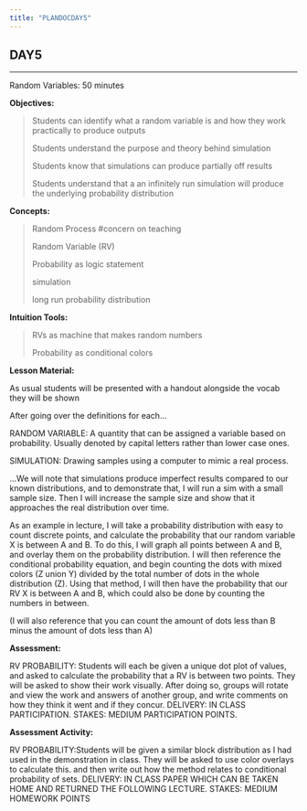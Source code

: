 ```yaml
---
title: "PLANDOCDAY5"
---
```


## DAY5

------------------------------------------------------------------------

Random Variables: 50 minutes

**Objectives:**

> Students can identify what a random variable is and how they work practically to produce outputs
>
> Students understand the purpose and theory behind simulation
>
> Students know that simulations can produce partially off results
>
> Students understand that a an infinitely run simulation will produce the underlying probability distribution

**Concepts:**

> Random Process #concern on teaching
>
> Random Variable (RV)
>
> Probability as logic statement
>
> simulation
>
> long run probability distribution

**Intuition Tools:**

> RVs as machine that makes random numbers
>
> Probability as conditional colors

**Lesson Material:**

As usual students will be presented with a handout alongside the vocab they will be shown

After going over the definitions for each...

RANDOM VARIABLE: A quantity that can be assigned a variable based on probability. Usually denoted by capital letters rather than lower case ones.

SIMULATION: Drawing samples using a computer to mimic a real process.

...We will note that simulations produce imperfect results compared to our known distributions, and to demonstrate that, I will run a sim with a small sample size. Then I will increase the sample size and show that it approaches the real distribution over time.

As an example in lecture, I will take a probability distribution with easy to count discrete points, and calculate the probability that our random variable X is between A and B. To do this, I will graph all points between A and B, and overlay them on the probability distribution. I will then reference the conditional probability equation, and begin counting the dots with mixed colors (Z union Y) divided by the total number of dots in the whole distribution (Z). Using that method, I will then have the probability that our RV X is between A and B, which could also be done by counting the numbers in between.

(I will also reference that you can count the amount of dots less than B minus the amount of dots less than A)

**Assessment:**

RV PROBABILITY: Students will each be given a unique dot plot of values, and asked to calculate the probability that a RV is between two points. They will be asked to show their work visually. After doing so, groups will rotate and view the work and answers of another group, and write comments on how they think it went and if they concur. DELIVERY: IN CLASS PARTICIPATION. STAKES: MEDIUM PARTICIPATION POINTS.

**Assessment Activity:**

RV PROBABILITY:Students will be given a similar block distribution as I had used in the demonstration in class. They will be asked to use color overlays to calculate this. and then write out how the method relates to conditional probability of sets. DELIVERY: IN CLASS PAPER WHICH CAN BE TAKEN HOME AND RETURNED THE FOLLOWING LECTURE. STAKES: MEDIUM HOMEWORK POINTS
